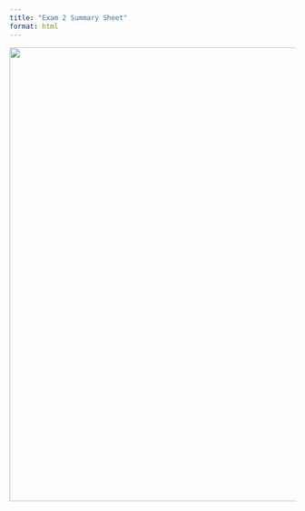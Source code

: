 ```yaml
---
title: "Exam 2 Summary Sheet"
format: html
---
```


![](../images/Exam-Two-Summary-Sheet.jpg){width=800}
